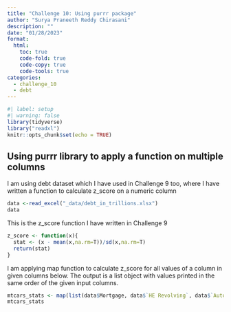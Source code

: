 ```yaml
---
title: "Challenge 10: Using purrr package"
author: "Surya Praneeth Reddy Chirasani"
description: ""
date: "01/28/2023"
format:
  html:
    toc: true
    code-fold: true
    code-copy: true
    code-tools: true
categories:
  - challenge_10
  - debt
---
```


```r
#| label: setup
#| warning: false
library(tidyverse)
library("readxl")
knitr::opts_chunk$set(echo = TRUE)
```

## Using purrr library to apply a function on multiple columns

I am using debt dataset which I have used in Challenge 9 too, where I have written a function to calculate z_score on a numeric column
```r
data <-read_excel("_data/debt_in_trillions.xlsx")
data
```

This is the z_score function I have written in Challenge 9
```r
z_score <- function(x){
  stat <- (x - mean(x,na.rm=T))/sd(x,na.rm=T)
  return(stat)
}
```

I am applying map function to calculate z_score for all values of a column in given columns below. The output is a list object with values printed in the same order of the given input columns. 

```r
mtcars_stats <- map(list(data$Mortgage, data$`HE Revolving`, data$`Auto Loan`, data$`Credit Card`, data$`Student Loan`,  data$Other, data$Total), z_score)
mtcars_stats
```


